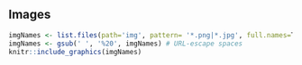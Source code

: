 ## Images
```r
imgNames <- list.files(path='img', pattern= '*.png|*.jpg', full.names=T)
imgNames <- gsub(' ', '%20', imgNames) # URL-escape spaces
knitr::include_graphics(imgNames)
```


